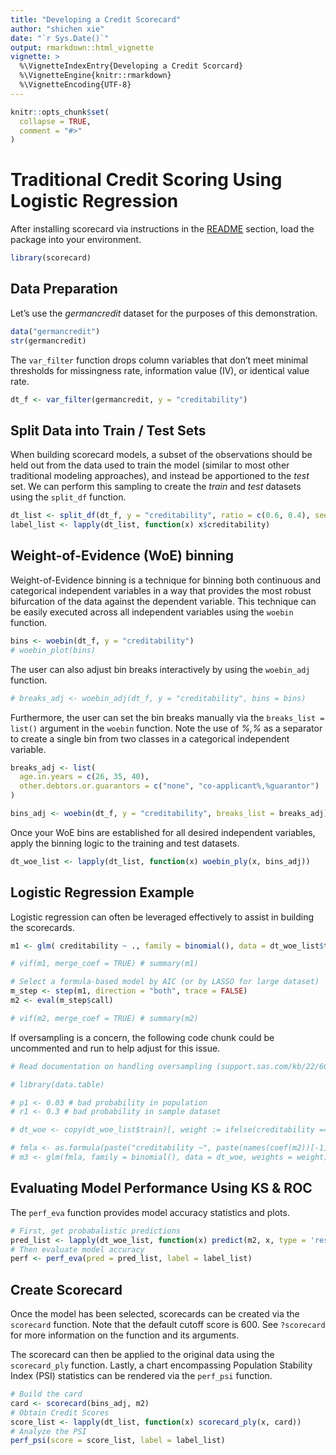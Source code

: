 ```yaml
---
title: "Developing a Credit Scorecard"
author: "shichen xie"
date: "`r Sys.Date()`"
output: rmarkdown::html_vignette
vignette: >
  %\VignetteIndexEntry{Developing a Credit Scorcard}
  %\VignetteEngine{knitr::rmarkdown}
  %\VignetteEncoding{UTF-8}
---
```


```r
knitr::opts_chunk$set(
  collapse = TRUE,
  comment = "#>"
)
```

# Traditional Credit Scoring Using Logistic Regression

After installing scorecard via instructions in the [README](https://github.com/ShichenXie/scorecard#Installation) section, load the package into your environment.

```r
library(scorecard)
```

## Data Preparation

Let's use the *germancredit* dataset for the purposes of this demonstration.

```r
data("germancredit")
str(germancredit)
```

The `var_filter` function drops column variables that don't meet minimal thresholds for missingness rate, information value (IV), or identical value rate. 

```r
dt_f <- var_filter(germancredit, y = "creditability")
```

## Split Data into Train / Test Sets

When building scorecard models, a subset of the observations should be held out from the data used to train the model (similar to most other traditional modeling approaches), and instead be apportioned to the *test* set. We can perform this sampling to create the *train* and *test* datasets using the `split_df` function.

```r
dt_list <- split_df(dt_f, y = "creditability", ratio = c(0.6, 0.4), seed = 30)
label_list <- lapply(dt_list, function(x) x$creditability)
```

## Weight-of-Evidence (WoE) binning

Weight-of-Evidence binning is a technique for binning both continuous and categorical independent variables in a way that provides the most robust bifurcation of the data against the dependent variable. This technique can be easily executed across all independent variables using the `woebin` function.

```r
bins <- woebin(dt_f, y = "creditability")
# woebin_plot(bins)
```

The user can also adjust bin breaks interactively by using the `woebin_adj` function.

```r
# breaks_adj <- woebin_adj(dt_f, y = "creditability", bins = bins)
```

Furthermore, the user can set the bin breaks manually via the `breaks_list = list()` argument in the `woebin` function. Note the use of *%,%* as a separator to create a single bin from two classes in a categorical independent variable.

```r
breaks_adj <- list(
  age.in.years = c(26, 35, 40),
  other.debtors.or.guarantors = c("none", "co-applicant%,%guarantor")
)

bins_adj <- woebin(dt_f, y = "creditability", breaks_list = breaks_adj)
```

Once your WoE bins are established for all desired independent variables, apply the binning logic to the training and test datasets.

```r
dt_woe_list <- lapply(dt_list, function(x) woebin_ply(x, bins_adj))
```

## Logistic Regression Example

Logistic regression can often be leveraged effectively to assist in building the scorecards.

```r
m1 <- glm( creditability ~ ., family = binomial(), data = dt_woe_list$train)

# vif(m1, merge_coef = TRUE) # summary(m1)

# Select a formula-based model by AIC (or by LASSO for large dataset)
m_step <- step(m1, direction = "both", trace = FALSE)
m2 <- eval(m_step$call)

# vif(m2, merge_coef = TRUE) # summary(m2)
```

If oversampling is a concern, the following code chunk could be uncommented and run to help adjust for this issue.

```r
# Read documentation on handling oversampling (support.sas.com/kb/22/601.html)

# library(data.table)

# p1 <- 0.03 # bad probability in population 
# r1 <- 0.3 # bad probability in sample dataset

# dt_woe <- copy(dt_woe_list$train)[, weight := ifelse(creditability == 1, p1/r1, (1-p1)/(1-r1) )][]

# fmla <- as.formula(paste("creditability ~", paste(names(coef(m2))[-1], collapse = "+")))
# m3 <- glm(fmla, family = binomial(), data = dt_woe, weights = weight)
```

## Evaluating Model Performance Using KS & ROC

The `perf_eva` function provides model accuracy statistics and plots.

```r
# First, get probabalistic predictions
pred_list <- lapply(dt_woe_list, function(x) predict(m2, x, type = 'response'))
# Then evaluate model accuracy  
perf <- perf_eva(pred = pred_list, label = label_list)
```

## Create Scorecard

Once the model has been selected, scorecards can be created via the `scorecard` function. Note that the default cutoff score is 600. See `?scorecard` for more information on the function and its arguments.

The scorecard can then be applied to the original data using the `scorecard_ply` function. Lastly, a chart encompassing Population Stability Index (PSI) statistics can be rendered via the `perf_psi` function.

```r
# Build the card
card <- scorecard(bins_adj, m2)
# Obtain Credit Scores
score_list <- lapply(dt_list, function(x) scorecard_ply(x, card))
# Analyze the PSI
perf_psi(score = score_list, label = label_list)
```

